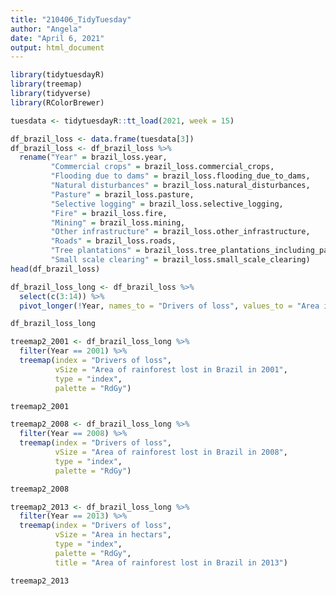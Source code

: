 ```yaml
---
title: "210406_TidyTuesday"
author: "Angela"
date: "April 6, 2021"
output: html_document
---
```


```r
library(tidytuesdayR)
library(treemap)
library(tidyverse)
library(RColorBrewer)

```

```r
tuesdata <- tidytuesdayR::tt_load(2021, week = 15)
```

```r
df_brazil_loss <- data.frame(tuesdata[3])
df_brazil_loss <- df_brazil_loss %>%
  rename("Year" = brazil_loss.year, 
         "Commercial crops" = brazil_loss.commercial_crops, 
         "Flooding due to dams" = brazil_loss.flooding_due_to_dams, 
         "Natural disturbances" = brazil_loss.natural_disturbances, 
         "Pasture" = brazil_loss.pasture,
         "Selective logging" = brazil_loss.selective_logging,
         "Fire" = brazil_loss.fire,
         "Mining" = brazil_loss.mining,
         "Other infrastructure" = brazil_loss.other_infrastructure,
         "Roads" = brazil_loss.roads,
         "Tree plantations" = brazil_loss.tree_plantations_including_palm,
         "Small scale clearing" = brazil_loss.small_scale_clearing)
head(df_brazil_loss)
```


```r
df_brazil_loss_long <- df_brazil_loss %>% 
  select(c(3:14)) %>%
  pivot_longer(!Year, names_to = "Drivers of loss", values_to = "Area in hectars")

df_brazil_loss_long
```
    

```r
treemap2_2001 <- df_brazil_loss_long %>%
  filter(Year == 2001) %>% 
  treemap(index = "Drivers of loss",
          vSize = "Area of rainforest lost in Brazil in 2001",
          type = "index",
          palette = "RdGy")

treemap2_2001
```

```r
treemap2_2008 <- df_brazil_loss_long %>%
  filter(Year == 2008) %>% 
  treemap(index = "Drivers of loss",
          vSize = "Area of rainforest lost in Brazil in 2008",
          type = "index",
          palette = "RdGy")

treemap2_2008
```

```r
treemap2_2013 <- df_brazil_loss_long %>%
  filter(Year == 2013) %>% 
  treemap(index = "Drivers of loss",
          vSize = "Area in hectars",
          type = "index",
          palette = "RdGy",
          title = "Area of rainforest lost in Brazil in 2013")

treemap2_2013
```

```r

```



